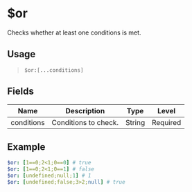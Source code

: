 # $or
Checks whether at least one conditions is met.

## Usage
> `$or:[...conditions]`

## Fields
| Name        | Description          | Type   | Level    |
| ----------- | -------------------- | ------ | -------- |
| conditions  | Conditions to check. | String | Required |

## Example
```yaml
$or: [1==0;2<1;0==0] # true
$or: [1==0;2<1;0==1] # false
$or: [undefined;null;1] # 1
$or: [undefined;false;3>2;null] # true
```